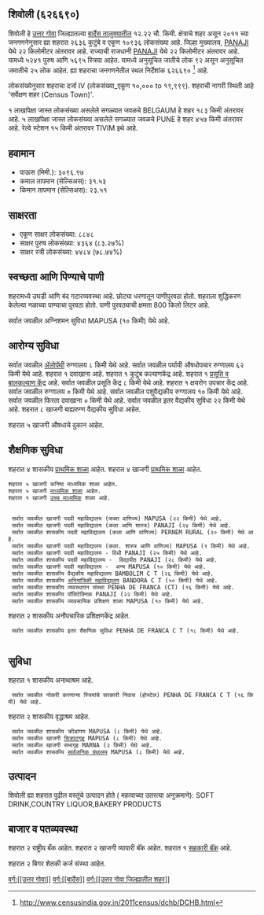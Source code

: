 {{माहितीचौकट भारतीय न्यायक्षेत्र
|प्रकार=शहर 
|जनगणना_स्थलनिर्देशांक=626690
|स्थानिक_नाव=शिवोली
|तालुका_नाव=बार्देस
|जिल्हा_नाव=उत्तर गोवा
|राज्य_नाव =गोवा
|विभाग=
|जिल्हा=[[उत्तर गोवा]]
|तालुका_नावे =[[बार्देस]]
|जवळचे_शहर =[[BELGAUM]]
|अक्षांश=
|रेखांश=
|शोधक_स्थान =right
|क्षेत्रफळ_एकूण=12.22
|उंची=
|लोकसंख्या_एकूण=10936
|लोकसंख्या_वर्ष=2011
|लोकसंख्या_घनता=894
|लोकसंख्या_पुरुष=5241
|लोकसंख्या_स्त्री=5695
|लिंग_गुणोत्तर=1086
|अधिकृत_भाषा=[[कोंकणी, मराठी]]
}}

== शिवोली (६२६६९०) ==

शिवोली हे [[उत्तर गोवा जिल्हा | उत्तर गोवा]] जिल्ह्यातल्या [[बार्देस | बार्देस तालुक्यातील]] १२.२२ चौ. किमी. क्षेत्राचे शहर असून २०११ च्या जनगणनेनुसार ह्या शहरात २६३६ कुटुंबे व एकूण १०९३६ लोकसंख्या आहे. जिल्हा मुख्यालय, [[PANAJI]] येथे २२ किलोमीटर अंतरावर आहे. राज्याची राजधानी [[PANAJI]] येथे २२ किलोमीटर अंतरावर आहे.   यामध्ये ५२४१ पुरुष आणि ५६९५ स्त्रिया आहेत. यामध्ये अनुसूचित जातीचे लोक ९२ असून अनुसूचित जमातीचे २५ लोक आहेत. ह्या शहराचा जनगणनेतील स्थल निर्देशांक ६२६६९०  <ref>http://www.censusindia.gov.in/2011census/dchb/DCHB.html</ref> आहे.

लोकसंख्येनुसार शहराचा दर्जा IV (लोकसंख्या_एकूण १०,००० to १९,९९९).
शहराची नागरी स्थिती आहे 'सर्वेक्षण शहर (Census Town)'.

१ लाखांपेक्षा जास्त लोकसंख्या असलेले सगळ्यात जवळचे BELGAUM हे शहर  १८३ किमी अंतरावर आहे. ५ लाखांपेक्षा जास्त लोकसंख्या असलेले सगळ्यात जवळचे PUNE हे शहर  ४५७ किमी अंतरावर आहे. रेल्वे स्टेशन  १५ किमी अंतरावर TIVIM इथे आहे.


== हवामान ==  
* पाऊस (मिमी.): ३०९६.९७ 
* कमाल तापमान (सेल्सिअस): ३१.५३
* किमान तापमान (सेल्सिअस): २३.५१


== साक्षरता ==  
* एकूण साक्षर लोकसंख्या: ८८४८
* साक्षर पुरुष लोकसंख्या: ४३६४ (८३.२७%)
* साक्षर स्त्री लोकसंख्या: ४४८४ (७८.७४%)


== स्वच्छता आणि पिण्याचे पाणी ==  
शहरामध्ये उघडी आणि बंद गटारव्यवस्था आहे.
छोट्या धरणातून  पाणीपुरवठा होतो. शहराला शुद्धिकरण केलेल्या नळाच्या पाण्याचा पुरवठा होतो. पाणी पुरवठ्याची क्षमता 800 किलो लिटर आहे.

सर्वात जवळील अग्निशमन सुविधा MAPUSA (१० किमी) येथे आहे.


== आरोग्य सुविधा ==
सर्वात जवळील [[अॅलोपॅथी|अ‍ॅलोपॅथी]] रुग्णालय ८ किमी येथे आहे.
सर्वात जवळील पर्यायी औषधोपचार रुग्णालय ६२ किमी येथे आहे.
﻿शहरात १ दवाखाना आहे.
﻿शहरात १ कुटुंब कल्याणकेंद्र आहे.
﻿शहरात १ [[प्रसूती| प्रसूति व बालकल्याण केंद्र]] आहे.
सर्वात जवळील प्रसूति केंद्र ८ किमी येथे आहे.
﻿शहरात १ क्षयरोग उपचार केंद्र आहे.
सर्वात जवळील रुग्णालय ० किमी येथे आहे.
सर्वात जवळील पशुवैद्यकीय रुग्णालय १० किमी येथे आहे.
सर्वात जवळील फिरता दवाखाना ० किमी येथे आहे.
सर्वात जवळील इतर वैद्यकीय सुविधा २२ किमी येथे आहे.
शहरात ८ खाजगी बाह्यरुग्ण वैद्यकीय सुविधा आहेत.


शहरात ५ खाजगी  औषधाचे दुकान आहेत.


== शैक्षणिक सुविधा ==
शहरात ४ शासकीय [[प्राथमिक शाळा]] आहेत. शहरात ४ खाजगी [[प्राथमिक शाळा]] आहेत. 
 शहरात ५ खाजगी कनिष्ठ माध्यमिक शाळा आहेत.  
 शहरात ५ खाजगी [[माध्यमिक शाळा]] आहेत.  
 ﻿शहरात १ खाजगी [[उच्च माध्यमिक शिक्षण|उच्च माध्यमिक]] शाळा आहे.  
   
   
  सर्वात जवळील खाजगी पदवी महाविद्यालय (फक्त वाणिज्य) MAPUSA (२२ किमी) येथे आहे.
  सर्वात जवळील खाजगी पदवी महाविद्यालय (कला आणि शास्त्र) PANAJI (२४ किमी) येथे आहे.
  सर्वात जवळील शासकीय पदवी महाविद्यालय (कला आणि वाणिज्य) PERNEM RURAL (२० किमी) येथे आहे.
  सर्वात जवळील खाजगी पदवी महाविद्यालय (कला. शास्त्र आणि वाणिज्य) MAPUSA (९ किमी) येथे आहे.
  सर्वात जवळील खाजगी पदवी महाविद्यालय - विधी PANAJI (२५ किमी) येथे आहे.
  सर्वात जवळील शासकीय पदवी महाविद्यालय -  विद्यापीठ PANAJI (२८ किमी) येथे आहे.
  सर्वात जवळील खाजगी पदवी महाविद्यालय -  अन्य MAPUSA (१० किमी) येथे आहे.
  सर्वात जवळील शासकीय वैद्यकीय महाविद्यालय BAMBOLIM C T (२६ किमी) येथे आहे.
  सर्वात जवळील शासकीय [[अभियांत्रिकी|अभियांत्रिकी महाविद्यालय]] BANDORA C T (५० किमी) येथे आहे.
  सर्वात जवळील शासकीय व्यवस्थापन संस्था PENHA DE FRANCA (CT) (१६ किमी) येथे आहे.
  सर्वात जवळील शासकीय पॉलिटेक्निक PANAJI (२२ किमी) येथे आहे.
  सर्वात जवळील शासकीय व्यावसायिक प्रशिक्षण शाळा MAPUSA (१० किमी) येथे आहे.
शहरात २ शासकीय अनौपचारिक प्रशिक्षणकेंद्र आहेत.   
  सर्वात जवळील शासकीय इतर शैक्षणिक सुविधा PENHA DE FRANCA C T (१८ किमी) येथे आहे.
   


== सुविधा ==
﻿शहरात १ शासकीय अनाथाश्रम आहे.   
  सर्वात जवळील नोकरी करणाऱ्या स्त्रियांचे सरकारी निवास (होस्टेल) PENHA DE FRANCA C T (१६ किमी) येथे आहे.
शहरात २ शासकीय वृद्धाश्रम आहेत.   
  सर्वात जवळील शासकीय क्रीडांगण MAPUSA (८ किमी) येथे आहे.
  सर्वात जवळील खाजगी [[चित्रपटगृह]] MAPUSA (८ किमी) येथे आहे.
  सर्वात जवळील खाजगी सभागृह MARNA (२ किमी) येथे आहे.
  सर्वात जवळील शासकीय [[सार्वजनिक ग्रंथालय]] MAPUSA (८ किमी) येथे आहे.


== उत्पादन ==
शिवोली ह्या शहरात पुढील वस्तूंचे उत्पादन होते ( महत्वाच्या उतरत्या अनुक्रमाने): SOFT DRINK,COUNTRY LIQUOR,BAKERY PRODUCTS


== बाजार व पतव्यवस्था ==
शहरात २ राष्ट्रीय बँक आहेत.
शहरात २ खाजगी व्यापारी बॅंक आहेत.
﻿शहरात १ [[सहकारी संस्था|सहकारी बॅंक]] आहे.

शहरात २ बिगर शेतकी कर्ज संस्था आहेत.



[[वर्ग:[[उत्तर गोवा]]]]
[[वर्ग:[[बार्देस]]]]
[[वर्ग:[[उत्तर गोवा जिल्ह्यातील शहर]]]]


{{संदर्भनोंदी}}
 


